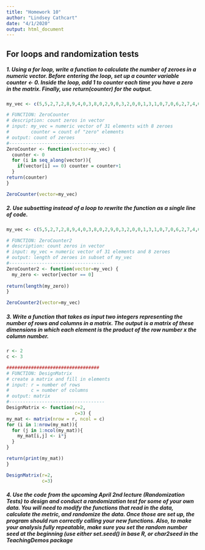 ```yaml
---
title: "Homework 10"
author: "Lindsey Cathcart"
date: "4/1/2020"
output: html_document
---
```

## For loops and randomization tests

##### 1. Using a for loop, write a function to calculate the number of zeroes in a numeric vector. Before entering the loop, set up a counter variable counter <- 0. Inside the loop, add 1 to counter each time you have a zero in the matrix. Finally, use return(counter) for the output.
```r

my_vec <- c(5,5,2,7,2,8,9,4,0,3,8,0,2,9,0,3,2,0,0,1,3,1,0,7,0,6,2,7,4,0,1)

# FUNCTION: ZeroCounter
# description: count zeros in vector
# input: my_vec = numeric vector of 31 elements with 8 zeroes
#        counter = count of "zero" elements
# output: count of zeroes
#-----------------------------------
ZeroCounter <- function(vector=my_vec) {
  counter <- 0
  for (i in seq_along(vector)){
    if(vector[i] == 0) counter = counter+1
  }
return(counter)
}

ZeroCounter(vector=my_vec)

```


##### 2. Use subsetting instead of a loop to rewrite the function as a single line of code.
```r

my_vec <- c(5,5,2,7,2,8,9,4,0,3,8,0,2,9,0,3,2,0,0,1,3,1,0,7,0,6,2,7,4,0,1)

# FUNCTION: ZeroCounter2
# description: count zeros in vector
# input: my_vec = numeric vector of 31 elements and 8 zeroes
# output: length of zeroes in subset of my_vec
#-----------------------------------
ZeroCounter2 <- function(vector=my_vec) {
  my_zero <- vector[vector == 0]
  
return(length(my_zero))
}

ZeroCounter2(vector=my_vec)

```


##### 3. Write a function that takes as input two integers representing the number of rows and columns in a matrix. The output is a matrix of these dimensions in which each element is the product of the row number x the column number.
```r
r <- 2
c <- 3

##################################
# FUNCTION: DesignMatrix
# create a matrix and fill in elements 
# input: r = number of rows
#        c = number of columns
# output: matrix
#-----------------------------------
DesignMatrix <- function(r=2,
                         c=3) {
my_mat <- matrix(nrow = r, ncol = c)
for (i in 1:nrow(my_mat)){
  for (j in 1:ncol(my_mat)){
    my_mat[i,j] <- i*j
  }
}

return(print(my_mat))
}

DesignMatrix(r=2,
             c=3)

```


##### 4. Use the code from the upcoming April 2nd lecture (Randomization Tests) to design and conduct a randomization test for some of your own data. You will need to modify the functions that read in the data, calculate the metric, and randomize the data. Once those are set up, the program should run correctly calling your new functions. Also, to make your analysis fully repeatable, make sure you set the random number seed at the beginning (use either set.seed() in base R, or char2seed in the TeachingDemos package











